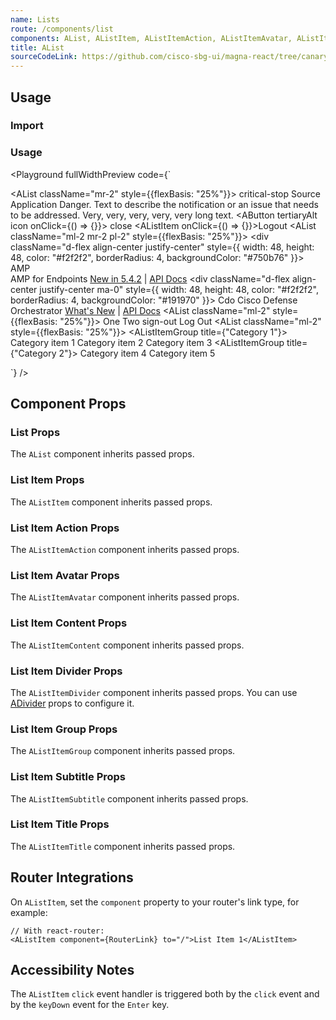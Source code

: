 ```yaml
---
name: Lists
route: /components/list
components: AList, AListItem, AListItemAction, AListItemAvatar, AListItemContent, AListItemGroup, AListItemSubtitle, AListItemTitle
title: AList
sourceCodeLink: https://github.com/cisco-sbg-ui/magna-react/tree/canary/framework/components/AList
---
```


## Usage

### Import

<ComponentImport components="AList, AListItem, AListItemAction, AListItemAvatar, AListItemContent, AListItemGroup, AListItemSubtitle, AListItemTitle" />

### Usage

<Playground
  fullWidthPreview
  code={`<div className="d-flex align-start">
  <AList className="mr-2" style={{flexBasis: "25%"}}>
    <AListItem twoLine>
      <AListItemAvatar>
        <AIcon size={16} className="status-red--text">
          critical-stop
        </AIcon>
      </AListItemAvatar>
      <AListItemContent>
        <AListItemTitle>Source Application</AListItemTitle>
        <AListItemSubtitle>
          Danger. Text to describe the notification or an issue that needs to
          be addressed. Very, very, very, very, very long text.
        </AListItemSubtitle>
      </AListItemContent>
      <AListItemAction>
        <AButton tertiaryAlt icon onClick={() => {}}>
          <AIcon size={16}>close</AIcon>
        </AButton>
      </AListItemAction>
    </AListItem>
    <AListItemDivider className="ma-0" />
    <AListItem onClick={() => {}}>Logout</AListItem>
  </AList>
  <AList className="ml-2 mr-2 pl-2" style={{flexBasis: "25%"}}>
    <AListItem twoLine>
      <AListItemAvatar className="ma-2 ml-0">
        <div
          className="d-flex align-center justify-center"
          style={{
            width: 48,
            height: 48,
            color: "#f2f2f2",
            borderRadius: 4,
            backgroundColor: "#750b76"
          }}>
          AMP
        </div>
      </AListItemAvatar>
      <AListItemContent>
        <AListItemTitle>AMP for Endpoints</AListItemTitle>
        <AListItemSubtitle>
          <a href="#">New in 5.4.2</a> | <a href="#">API Docs</a>
        </AListItemSubtitle>
      </AListItemContent>
    </AListItem>
    <AListItemDivider light className="ma-0" />
    <AListItem twoLine>
      <AListItemAvatar className="ma-2 ml-0">
        <div
          className="d-flex align-center justify-center ma-0"
          style={{
            width: 48,
            height: 48,
            color: "#f2f2f2",
            borderRadius: 4,
            backgroundColor: "#191970"
          }}>
          Cdo
        </div>
      </AListItemAvatar>
      <AListItemContent>
        <AListItemTitle>Cisco Defense Orchestrator</AListItemTitle>
        <AListItemSubtitle>
          <a href="#">What's New</a> | <a href="#">API Docs</a>
        </AListItemSubtitle>
      </AListItemContent>
    </AListItem>
  </AList>
  <AList className="ml-2" style={{flexBasis: "25%"}}>
    <AListItem href="#" target="_blank">
      One
    </AListItem>
    <AListItem href="#" target="_blank">
      Two
    </AListItem>
    <AListItem twoLine href="#" target="_blank">
      <AListItemAvatar>
        <AIcon size={16}>sign-out</AIcon>
      </AListItemAvatar>
      <AListItemContent>Log Out</AListItemContent>
    </AListItem>
  </AList>
  <AList className="ml-2" style={{flexBasis: "25%"}}>
    <AListItemGroup title={"Category 1"}>
        <AListItem>Category item 1</AListItem>
        <AListItem>Category item 2</AListItem>
        <AListItem>Category item 3</AListItem>
    </AListItemGroup>
    <AListItemDivider />
    <AListItemGroup title={"Category 2"}>
        <AListItem>Category item 4</AListItem>
        <AListItem>Category item 5</AListItem>
    </AListItemGroup>
  </AList>
</div>
`}
/>

## Component Props

### List Props

The `AList` component inherits passed props.

<Props of="AList" />

### List Item Props

The `AListItem` component inherits passed props.

<Props of="AListItem" />

### List Item Action Props

The `AListItemAction` component inherits passed props.

<Props of="AListItemAction" />

### List Item Avatar Props

The `AListItemAvatar` component inherits passed props.

<Props of="AListItemAvatar" />

### List Item Content Props

The `AListItemContent` component inherits passed props.

<Props of="AListItemContent" />

### List Item Divider Props

The `AListItemDivider` component inherits passed props. You can use [ADivider](/components/divider#divider-props) props to configure it.

<Props of="AListItemDivider" />

### List Item Group Props

The `AListItemGroup` component inherits passed props.

<Props of="AListItemGroup" />

### List Item Subtitle Props

The `AListItemSubtitle` component inherits passed props.

<Props of="AListItemSubtitle" />

### List Item Title Props

The `AListItemTitle` component inherits passed props.

<Props of="AListItemTitle" />

## Router Integrations

On `AListItem`, set the `component` property to your router's link type, for example:

```
// With react-router:
<AListItem component={RouterLink} to="/">List Item 1</AListItem>
```

## Accessibility Notes

The `AListItem` `click` event handler is triggered both by the `click` event and by the `keyDown` event for the `Enter` key.
